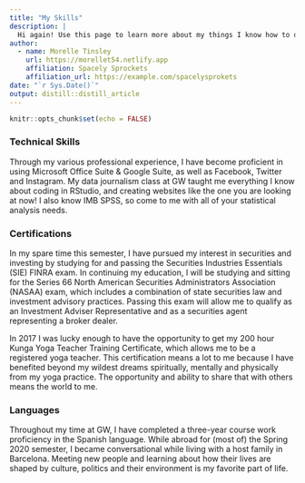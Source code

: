 ```yaml
---
title: "My Skills"
description: |
  Hi again! Use this page to learn more about my things I know how to do, things I like to do and things I'm good at.
author:
  - name: Morelle Tinsley 
    url: https://morellet54.netlify.app
    affiliation: Spacely Sprockets
    affiliation_url: https://example.com/spacelysprokets
date: "`r Sys.Date()`"
output: distill::distill_article
---
```


```r
knitr::opts_chunk$set(echo = FALSE)
```

### Technical Skills

Through my various professional experience, I have become proficient in using Microsoft Office Suite & Google Suite, as well as Facebook, Twitter and Instagram. My data journalism class at GW taught me everything I know about coding in RStudio, and creating websites like the one you are looking at now! I also know IMB SPSS, so come to me with all of your statistical analysis needs.

### Certifications

In my spare time this semester, I have pursued my interest in securities and investing by studying for and passing the Securities Industries Essentials (SIE) FINRA exam. In continuing my education, I will be studying and sitting for the Series 66 North American Securities Administrators Association (NASAA) exam, which includes a combination of state securities law and investment advisory practices. Passing this exam will allow me to qualify as an Investment Adviser Representative and as a securities agent representing a broker dealer.

In 2017 I was lucky enough to have the opportunity to get my 200 hour Kunga Yoga Teacher Training Certificate, which allows me to be a registered yoga teacher. This certification means a lot to me because I have benefited beyond my wildest dreams spiritually, mentally and physically from my yoga practice. The opportunity and ability to share that with others means the world to me.

### Languages

Throughout my time at GW, I have completed a three-year course work proficiency in the Spanish language. While abroad for (most of) the Spring 2020 semester, I became conversational while living with a host family in Barcelona. Meeting new people and learning about how their lives are shaped by culture, politics and their environment is my favorite part of life.
